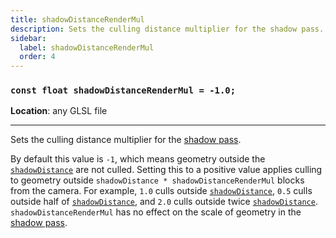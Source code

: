 ```yaml
---
title: shadowDistanceRenderMul
description: Sets the culling distance multiplier for the shadow pass.
sidebar:
  label: shadowDistanceRenderMul
  order: 4
---
```


### `const float shadowDistanceRenderMul = -1.0;`

**Location**: any GLSL file

---

Sets the culling distance multiplier for the [shadow pass](/current/reference/programs/shadow).

By default this value is `-1`, which means geometry outside the [`shadowDistance`](/current/reference/constants/shadowdistance) are not culled. Setting this to a positive value applies culling to geometry outside `shadowDistance * shadowDistanceRenderMul` blocks from the camera. For example, `1.0` culls outside [`shadowDistance`](/current/reference/constants/shadowdistance), `0.5` culls outside half of [`shadowDistance`](/current/reference/constants/shadowdistance), and `2.0` culls outside twice [`shadowDistance`](/current/reference/constants/shadowdistance). `shadowDistanceRenderMul` has no effect on the scale of geometry in the [shadow pass](/current/reference/programs/shadow).